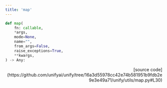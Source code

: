 ```yaml
---
title: 'map'
---
```


```python
def map(
    fn: callable,
    *args,
    mode=None,
    name="",
    from_args=False,
    raise_exceptions=True,
    **kwargs,
) -> Any:
```

<p align="right">[source code](https://github.com/unifyai/unify/tree/16a3d55978cc42e74b581951b9fdb2e9e3e49a71/unify/utils/map.py#L30)</p>

